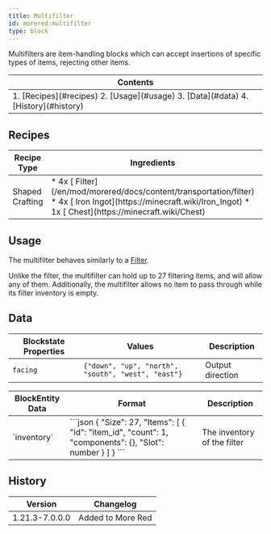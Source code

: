 ```yaml
---
title: Multifilter
id: morered:multifilter
type: block
---
```


Multifilters are item-handling blocks which can accept insertions of specific types of items, rejecting other items.

<table>
	<thead><tr><th>Contents</th></tr></thead>
	<tbody><tr><td>
		1. [Recipes](#recipes)
		2. [Usage](#usage)
		3. [Data](#data)
		4. [History](#history)
	</td></tr></tbody>
</table>

## Recipes

<table>
	<thead>
		<tr>
			<th>Recipe Type</th>
			<th>Ingredients</th>
			<th>Output</th>
			<th>Example</th>
		</tr>
	</thead>
	<tbody>
		<tr>
			<td>Shaped Crafting</td>
			<td style={{width: '30%'}}>
				* 4x [<ModAsset width={32} height={32} location='morered:filter'/> Filter](/en/mod/morered/docs/content/transportation/filter)
				* 4x [<ModAsset width={32} height={32} location='iron_ingot'/> Iron Ingot](https://minecraft.wiki/Iron_Ingot)
				* 1x [<ModAsset width={32} height={32} location='hopper'/> Chest](https://minecraft.wiki/Chest)
			</td>
			<td>
				* 1x Multifilter
			</td>
			<td>
				![Shaped Crafting Recipe for Multifilters](https://commoble.net/images/morered/recipes/multifilter_recipe.png)
			</td>
		</tr>
	</tbody>
</table>

## Usage

The multifilter behaves similarly to a [Filter](/en/mod/morered/docs/content/transportation/filter).

Unlike the filter, the multifilter can hold up to 27 filtering items, and will allow any of them.
Additionally, the multifilter allows no item to pass through while its filter inventory is empty.

## Data

| Blockstate Properties | Values | Description
| --- | - | -
| `facing` | `{"down", "up", "north", "south", "west", "east"}` | Output direction

<table>
	<thead><tr><th>BlockEntity Data</th><th>Format</th><th>Description</th></tr></thead>
	<tbody>
		<tr>
			<td>`inventory`</td>
			<td>
				```json
					{
						"Size": 27,
						"Items": [
							{
								"id": "item_id",
								"count": 1,
								"components": {},
								"Slot": number
							}
						]
					}
				```
			</td>
			<td>The inventory of the filter</td>
		</tr>
	</tbody>
</table>


## History
| Version | Changelog
| --- | -
| 1.21.3-7.0.0.0 | Added to More Red
